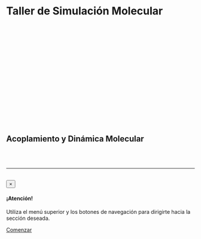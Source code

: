 <div class="container">
<div class="jumbotron">
  <h1 class="display-4 text-center pb-3">Taller de Simulación Molecular</h1>
  <br>
  <div style="height: 230px; width: 100%; position: relative;" class='viewer_3Dmoljs justify-content-center border' data-pdb='1L2Y' 
data-backgroundcolor='0xeeeeee' 
data-style1='cartoon:color=0x429CDC' 
data-surface1='opacity:.5;color:white'>
</div>
<br>
  <h2 class="lead text-center display-3 pb-3">
    Acoplamiento y Dinámica Molecular
  </h2>
  <br>
  <div class="container-fluid p-3">
  <div class="row">
  <!-- <div class="text-center"><img src="http://aguilalab.com/wp-content/uploads/2018/06/aguila_logo.svg" class="img-responsive mx-auto d-block" alt="ÁguilaLab"></div> -->
  </div>
  </div>
  

  
  <br>
  <hr class="my-4">
  <br>
  <div class="container py-5">
  <div class="alert alert-dismissible alert-warning py-5">
  <button type="button" class="close" data-dismiss="alert">&times;</button>
  <h4 class="alert-heading text-center">¡Atención!</h4>
  <p class="mb-0 text-center small">Utiliza el menú superior y los botones de navegación para dirigirte hacia la sección deseada.</p>
</div>
  </div>
  
  <p class="lead">
    <a class="btn btn-info btn-lg btn-block" href="./intro_DM.html" role="button">Comenzar</a>
  </p>

  
</div>
</div>